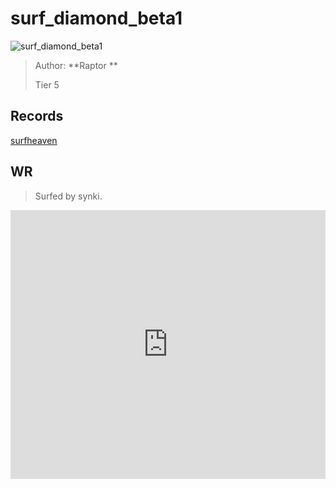 
# surf_diamond_beta1

![surf_diamond_beta1](https://raw.githubusercontent.com/Sayt123/SurfMapPics/Maps-and-bonuses/csgo/surf_diamond_beta1.jpg)

> Author: **Raptor **
>
> Tier 5

## Records

[surfheaven](https://surfheaven.eu/map/surf_diamond_beta1)

## WR

> Surfed by synki.

<iframe
width="100%"
height="430"
src="https://www.youtube.com/embed/0XZsSlkwWMI"
frameborder="0"
allow="accelerometer; autoplay; clipboard-write; encrypted-media; gyroscope; picture-in-picture"
allowFullScreen
/>

```md

[Surf Timer] - koodit finished in 01:46:48 (WR -00:01:39). Improving by 02:12:43
[Surf Timer] - koodit beat the map record! Rank: 1/495

Previous WR holder: snowy


```
                